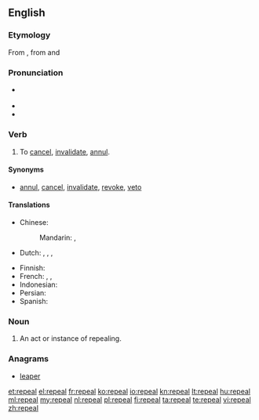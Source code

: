 ==English==

===Etymology===
From {{etyl|la|en}} {{term|repello|repellō|drive or thrust back|lang=la}}, from {{term|re|lang=la}} and {{term|pello|pellō|push or strike|lang=la}}

===Pronunciation===
* {{a|US}} {{IPA|/ɹəˈpiːl/}}
* {{audio|en-us-repeal.ogg|Audio (US)}}
* {{rhymes|iːl}}

===Verb===
{{en-verb}}

# {{context|transitive}} To [[cancel]], [[invalidate]], [[annul]].

====Synonyms====
* [[annul]], [[cancel]], [[invalidate]], [[revoke]], [[veto]]

====Translations====
{{trans-top|to cancel}}
* Chinese:
*: Mandarin: {{t|cmn|撤消|tr=chè xiāo|sc=Hani}}, {{t|cmn|废除|tr=fèi chú|sc=Hani}}
* Dutch: {{t+|nl|terugtrekken}}, {{t+|nl|annuleren}}, {{t+|nl|afschaffen}}, {{t+|nl|herroepen}}
{{trans-mid}}
* Finnish: {{t+|fi|mitätöidä}}
* French: {{t+|fr|abroger}} {{qualifier|a law}}, {{t+|fr|annuler}} {{qualifier|a decision, a law}}, {{t+|fr|révoquer}} {{qualifier|a person}}
* Indonesian: {{t+|id|batal|alt=membatalkan}}
* Persian: {{t+|fa|لغو کردن|sc=fa-Arab}}
* Spanish: {{t+|es|derogar}}
{{trans-bottom}}

===Noun===
{{en-noun}}

# An act or instance of repealing.

===Anagrams===
* [[leaper#English|leaper]]

[[et:repeal]]
[[el:repeal]]
[[fr:repeal]]
[[ko:repeal]]
[[io:repeal]]
[[kn:repeal]]
[[lt:repeal]]
[[hu:repeal]]
[[ml:repeal]]
[[my:repeal]]
[[nl:repeal]]
[[pl:repeal]]
[[fi:repeal]]
[[ta:repeal]]
[[te:repeal]]
[[vi:repeal]]
[[zh:repeal]]